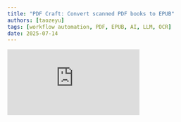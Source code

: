 ```yaml
---
title: "PDF Craft: Convert scanned PDF books to EPUB"
authors: [taozeyu]
tags: [workflow automation, PDF, EPUB, AI, LLM, OCR]
date: 2025-07-14
---
```



<div style={{
  position: "relative",
  width: 720,
  height: 405,
  marginTop: "12px",
  marginBottom: "72px",
  overflow: "hidden",
}}>
  <iframe
    src="https://www.youtube.com/embed/1yYBCVry77I?si=EfPneR7SHgrZ4J7Y" 
    title="YouTube video player" 
    allow="accelerometer; autoplay; clipboard-write; encrypted-media; gyroscope; picture-in-picture; web-share" 
    referrerpolicy="strict-origin-when-cross-origin" 
    style={{
      width: "100%",
      height: "100%",
    }}
    border="0"
    frameborder="no"
    framespacing="0"
    allowfullscreen="true"
  />
</div>

Do you also collect a lot of scanned PDF documents? Those academic papers, e-books or work materials, although the content is precious, are very difficult to read - rigid layout, unadjustable fonts, always need to zoom in and out when reading on mobile phones.

Now, these PDFs can be easily converted into comfortable EPUB format through pdf-craft. Just like organizing a pile of paper documents into a portable e-book, you can finally browse these contents in the most suitable way for you on your favorite EPUB reader: adjust the font size, switch to night mode, or even listen to AI reading.

[pdf-craft](https://github.com/oomol-lab/pdf-craft) is an open source library dedicated to processing scanned book PDFs. It can accurately identify text content, headers and footers, reference annotations, etc. in PDF files. It can maintain the coherence of cross-page content and restore the correct reading order. In addition, it will use LLM to build a complete EPUB contents structure.

It is very simple to use pdf-craft in oomol. First, create a blank project. Then type "pdf-craft" in the search box in the [oomol store](https://hub.oomol.com/package/pdf-craft) to find it.


<figure>
  <Image
    sources={{
      light: useBaseUrl(
        "/img/blogs/2025-07-14-Convert-scanned-PDF-books-to-EPUB/store.png"
      ),
      dark: useBaseUrl(
        "/img/blogs/2025-07-14-Convert-scanned-PDF-books-to-EPUB/store.png"
      ),
    }}
    width="720"
  />
  <figcaption
    style={{ textAlign: "center", fontStyle: "italic", color: "#828282" }}
  />
</figure>

Drag the “Analyse PDF” and “Generate EPUB” blocks onto the empty flow. Then, connect their `output_dir` and `analysed_dir` fields as shown in the figure.

<figure>
  <Image
    sources={{
      light: useBaseUrl(
        "/img/blogs/2025-07-14-Convert-scanned-PDF-books-to-EPUB/flow.png"
      ),
      dark: useBaseUrl(
        "/img/blogs/2025-07-14-Convert-scanned-PDF-books-to-EPUB/flow.png"
      ),
    }}
    width="720"
  />
  <figcaption
    style={{ textAlign: "center", fontStyle: "italic", color: "#828282" }}
  />
</figure>

Then, set the pdf field to the PDF source file to be processed, and then set the `epub_file_path` to the converted EPUB file path. Finally, click the Run button in the upper right corner to start the conversion.